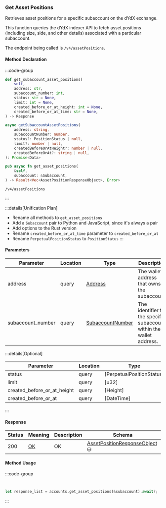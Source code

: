### Get Asset Positions

Retrieves asset positions for a specific subaccount on the dYdX exchange.

This function queries the dYdX indexer API to fetch asset positions (including
size, side, and other details) associated with a particular subaccount.

The endpoint being called is `/v4/assetPositions`.

#### Method Declaration

:::code-group

```python [Python]
def get_subaccount_asset_positions(
    self,
    address: str,
    subaccount_number: int,
    status: str = None,
    limit: int = None,
    created_before_or_at_height: int = None,
    created_before_or_at_time: str = None,
) -> Response
```

```typescript [TypeScript]
async getSubaccountAssetPositions(
    address: string,
    subaccountNumber: number,
    status?: PositionStatus | null,
    limit?: number | null,
    createdBeforeOrAtHeight?: number | null,
    createdBeforeOrAt?: string | null,
): Promise<Data>
```

```rust [Rust]
pub async fn get_asset_positions(
    &self,
    subaccount: &Subaccount,
) -> Result<Vec<AssetPositionResponseObject>, Error>
```

```url [API]
/v4/assetPositions
```

:::

:::details[Unification Plan]
- Rename all methods to `get_asset_positions`
- Add a `Subaccount` pair to Python and JavaScript, since it's always a pair
- Add options to the Rust version
- Rename `created_before_or_at_time` parameter to `created_before_or_at`
- Rename `PerpetualPositionStatus` to `PositionStatus`
:::

#### Parameters

| Parameter         | Location | Type               | Description                                                           |
| ----------------- | -------- | ------------------ | --------------------------------------------------------------------- |
| address           | query    | [Address]          | The wallet address that owns the subaccount.                          |
| subaccount_number | query    | [SubaccountNumber] | The identifier for the specific subaccount within the wallet address. |

:::details[Optional]

| Parameter                   | Location | Type                      | Description |
| --------------------------- | -------- | ------------------------- | ----------- |
| status                      | query    | [PerpetualPositionStatus] |             |
| limit                       | query    | [u32]                     |             |
| created_before_or_at_height | query    | [Height]                  |             |
| created_before_or_at        | query    | [DateTime]                |             |

:::

#### Response

| Status | Meaning | Description | Schema |
| ------ | ------- | ----------- | ------ |
| 200   | [OK]  | OK    | [AssetPositionResponseObject] ⛁ |

#### Method Usage

:::code-group

```python [Python]

```

```typescript [TypeScript]

```

```rust [Rust]
let response_list = accounts.get_asset_positions(&subaccount).await?;
```

:::

[Address]: /types/address
[SubaccountNumber]: /types/subaccount_number
[OK]: https://datatracker.ietf.org/doc/html/rfc7231#section-6.3.1
[AssetPositionResponseObject]: /types/asset_position_response_object
